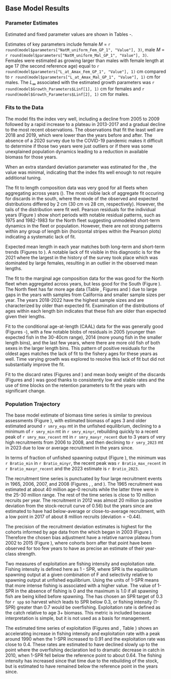 ## Base Model Results

### Parameter Estimates
Estimated and fixed parameter values are shown in Tables \ref{tab:table-pars-base-1}-\ref{tab:table-pars-base-13}.

Estimates of key parameters include 
female $M$ = 
`r round(model$parameters["NatM_uniform_Fem_GP_1", "Value"], 3)`, 
male $M$ = 
`r round(model$parameters["NatM_uniform_Mal_GP_1", "Value"], 3)`. 
Females were estimated as growing larger than males with female length at age 17
(the second reference age) equal to 
`r round(model$parameters["L_at_Amax_Fem_GP_1", "Value"], 1)` cm compared to
`r round(model$parameters["L_at_Amax_Mal_GP_1", "Value"], 1)` cm for males.
The $L_\infty$ associated with the estimated growth parameters was 
`r round(model$Growth_Parameters$Linf[1], 1)` cm for females and
`r round(model$Growth_Parameters$Linf[2], 1)` cm for males.

### Fits to the Data
The model fits the \gls{s-wcgbt} index very well, including a decline from 2005 to 2009 followed by a rapid increase to a plateau in 2013-2017 and a gradual decline to the most recent observations. The observations that fit the least well are 2018 and 2019, which were lower than the years before and after. The absence of a 2020 survey due to the COVID-19 pandemic makes it difficult to determine if those two years were just outliers or if there was some unexplained population dynamics leading to a reduction in available biomass for those years.

When an extra standard deviation parameter was estimated for the \gls{s-wcgbt}, the value was minimal, indicating that the index fits well enough to not require additional tuning.

The fit to length composition data was very good for all fleets when aggregating across years (\ref{fig:len-agg-fit}). The most visible lack of aggregate fit occuring for discards in the south, where the mode of the observed and expected distributions differed by 2 cm (30 cm vs 28 cm, respectively). However, the tails of the distribution were fit well. Pearson residuals for the individual years (Figure \ref{fig:len-all-pearson}) show short periods with notable residual patterns, such as 1975 and 1982-1983 for the North fleet suggesting unmodeled short-term dynamics in the fleet or population. However, there are not strong patterns within any group of length bin (horizontal stripes within the Pearson plots) indicating a systematic lack of fit.

Expected mean length in each year matches both long-term and short-term trends (Figures \ref{fig:len-francis-north} to \ref{fig:len-francis-wcgbt}). A notable lack of fit visible in this diagnostic is for the 2021 \gls{s-wcgbt} where the largest in the history of the survey took place which was dominated by large females, resulting in an outlier in the observed mean lengths.

The fit to the marginal age composition data for the was good for the North fleet when aggregated across years, but less good for the South (Figure \ref{fig:agg-marg-age-fit}). The North fleet has far more age data (Table \ref{tab:table-compweight-base}, Figures \ref{fig:age-all-bubbles} and \ref{fig:age-all-pearson}) due to large gaps in the years with samples from California and smaller sample sizes per year. The years 2018-2022 have the highest sample sizes and are characterized by older than expected fit. Examination of the distributions of ages within each length bin indicates that these fish are older than expected given their lengths.

Fit to the conditional age-at-length (CAAL) data for the \gls{s-wcgbt} was generally good (Figures \ref{fig:caal-dat1}-\ref{fig:caal-fit2}), with a few notable blobs of residuals in 2005 (younger than expected fish in the 30-40cm range), 2014 (more young fish in the smaller length bins), and the last few years, where there are more old fish of both sexes in the larger length bins.
This pattern of positive residuals for the oldest ages matches the lack of fit to the fishery ages for these years as well. Time varying growth was explored to resolve this lack of fit but did not substantially improve the fit.

Fit to the discard rates (Figures \ref{fig:discard_fitNorth} and \ref{fig:discard_fitSouth}) and mean body weight of the discards (Figures \ref{fig:mnwt_fitNorth} and \ref{fig:mnwt_fitSouth}) was good thanks to consistently low and stable rates and the use of time blocks on the retention parameters to fit the years with significant change.

### Population Trajectory
<!-- variables used in R code below are calculates are in the exec summary -->

The base model estimate of biomass time series is similar to previous assessments (Figure \ref{fig:smry-bio-historical}), with estimated biomass of ages 3 and older estimated around `r smry_equ` mt in the unfished equilibrium, declining to a minimum of `r smry_min` mt in `r smry_minyr`, rebuilding quickly to a recent peak of `r smry_max_recent` mt in `r smry_maxyr_recent` due to 3 years of very high recruitments from 2006 to 2008, and then declining to `r smry_2023` mt in 2023 due to low or average recruitment in the years since.

In terms of fraction of unfished spawning output (Figure \ref{fig:depl}), the minimum was `r Bratio_min` in `r Bratio_minyr`, the recent peak was `r Bratio_max_recent` in `r Bratio_maxyr_recent` and the 2023 estimate is `r Bratio_2023`.

The recruitment time series is punctuated by four large recruitment events in 1965, 2006, 2007, and 2008 (Figures \ref{fig:stock-recruit}, \ref{fig:recruits}, and \ref{fig:rec-devs}). The 1965 recruitment was estimated at about 40 million age-0 recruits while the latter three were in the 25-30 million range. The rest of the time series is close to 10 million recruits per year. The recruitment in 2012 was almost 20 million (a positive deviation from the stock-recruit curve of 0.56) but the years since are estimated to have had below-average or close-to-average recruitment, with a low point in 2017 of about 8 million recruits (deviation = -0.44).

The precision of the recruitment deviation estimates is highest for the cohorts informed by age data from the \gls{s-wcgbt} which began in 2003 (Figure \ref{fig:rec-devs}). Therefore the chosen bias adjustment have a relative narrow plateau from 2002 to 2015 (Figure \ref{fig:biasadj}), where cohorts born after that point have been observed for too few years to have as precise an estimate of their year-class strength.

Two measures of exploitation are fishing intensity and exploitation rate. Fishing intensity is defined here as 1 - SPR, where SPR is the equilibrium spawning output at a given combination of F and selectivity relative to spawning output at unfished equilibrium. Using the units of 1-SPR means that more intense fishing is associated with a higher value. The value of 1-SPR in the absence of fishing is 0 and the maximum is 1.0 if all spawning fish are being killed before spawning. The \gls{pfmc} has chosen an SPR target of 0.3 for `r spp` so harvest which leads to SPR below 0.3, or fishing intensity (1-SPR) greater than 0.7 would be overfishing. Exploitation rate is defined as the catch relative to age 3+ biomass. This metric is included because interpretation is simple, but it is not used as a basis for management. 

The estimated time series of exploitation (Figures \ref{fig:spr} and \ref{fig:phase}, Table \ref{tab:exploitES}) shows an accelerating increase in fishing intensity and exploitation rate with a peak around 1990 when the 1-SPR increased to 0.91 and the exploitation rate was close to 0.4. These rates are estimated to have declined slowly up to the point where the overfishing declaration led to dramatic decrease in catch in 2010, when 1-SPR fell below the reference point to about 0.64. The fishing intensity has increased since that time due to the rebuilding of the stock, but is estimated to have remained below the reference point in the years since.
